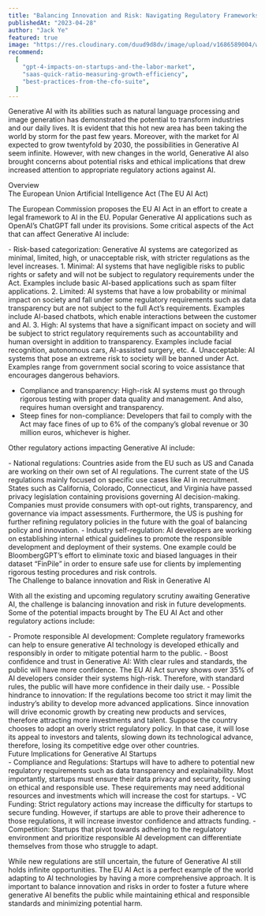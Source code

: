 ```yaml
---
title: "Balancing Innovation and Risk: Navigating Regulatory Frameworks in the World of Generative AI"
publishedAt: "2023-04-28"
author: "Jack Ye"
featured: true
image: "https://res.cloudinary.com/duud9d8dv/image/upload/v1686589004/web-app-clones/truewind.ai/balance-innovation-and-risk_evxeww.png"
recommend:
  [
    "gpt-4-impacts-on-startups-and-the-labor-market",
    "saas-quick-ratio-measuring-growth-efficiency",
    "best-practices-from-the-cfo-suite",
  ]
---
```


Generative AI with its abilities such as natural language processing and image generation has demonstrated the potential to transform industries and our daily lives. It is evident that this hot new area has been taking the world by storm for the past few years. Moreover, with the market for AI expected to grow twentyfold by 2030, the possibilities in Generative AI seem infinite. However, with new changes in the world, Generative AI also brought concerns about potential risks and ethical implications that drew increased attention to appropriate regulatory actions against AI.

<div className="mb-4 font-bold">Overview</div>

<div className="font-bold">
  The European Union Artificial Intelligence Act (The EU AI Act)
</div>

The European Commission proposes the EU AI Act in an effort to create a legal framework to AI in the EU. Popular Generative AI applications such as OpenAI’s ChatGPT fall under its provisions. Some critical aspects of the Act that can affect Generative AI include:

<div className="font-bold">
- Risk-based categorization: Generative AI systems are categorized as minimal, limited, high, or unacceptable risk, with stricter regulations as the level increases. 
1. Minimal: AI systems that have negligible risks to public rights or safety and will not be subject to regulatory requirements under the Act. Examples include basic AI-based applications such as spam filter applications.
2. Limited: AI systems that have a low probability or minimal impact on society and fall under some regulatory requirements such as data transparency but are not subject to the full Act’s requirements. Examples include AI-based chatbots, which enable interactions between the customer and AI.
3. High: AI systems that have a significant impact on society and will be subject to strict regulatory requirements such as accountability and human oversight in addition to transparency. Examples include facial recognition, autonomous cars, AI-assisted surgery, etc.
4. Unacceptable: AI systems that pose an extreme risk to society will be banned under Act. Examples range from government social scoring to voice assistance that encourages dangerous behaviors.

- Compliance and transparency: High-risk AI systems must go through rigorous testing with proper data quality and management. And also, requires human oversight and transparency.
- Steep fines for non-compliance: Developers that fail to comply with the Act may face fines of up to 6% of the company’s global revenue or 30 million euros, whichever is higher.
  </div>

Other regulatory actions impacting Generative AI include:

<div className="font-bold">
  - National regulations: Countries aside from the EU such as US and Canada are
  working on their own set of AI regulations. The current state of the US
  regulations mainly focused on specific use cases like AI in recruitment.
  States such as California, Colorado, Connecticut, and Virginia have passed
  privacy legislation containing provisions governing AI decision-making.
  Companies must provide consumers with opt-out rights, transparency, and
  governance via impact assessments. Furthermore, the US is pushing for further
  refining regulatory policies in the future with the goal of balancing policy
  and innovation. - Industry self-regulation: AI developers are working on
  establishing internal ethical guidelines to promote the responsible
  development and deployment of their systems. One example could be
  BloombergGPT’s effort to eliminate toxic and biased languages in their dataset
  “FinPile” in order to ensure safe use for clients by implementing rigorous
  testing procedures and risk controls.
</div>

<div className="font-bold">
  The Challenge to balance innovation and Risk in Generative AI
</div>

With all the existing and upcoming regulatory scrutiny awaiting Generative AI, the challenge is balancing innovation and risk in future developments. Some of the potential impacts brought by The EU AI Act and other regulatory actions include:

<div className="font-bold">
  - Promote responsible AI development: Complete regulatory frameworks can help
  to ensure generative AI technology is developed ethically and responsibly in
  order to mitigate potential harm to the public. - Boost confidence and trust
  in Generative AI: With clear rules and standards, the public will have more
  confidence. The EU AI Act survey shows over 35% of AI developers consider
  their systems high-risk. Therefore, with standard rules, the public will have
  more confidence in their daily use. - Possible hindrance to innovation: If the
  regulations become too strict it may limit the industry’s ability to develop
  more advanced applications. Since innovation will drive economic growth by
  creating new products and services, therefore attracting more investments and
  talent. Suppose the country chooses to adopt an overly strict regulatory
  policy. In that case, it will lose its appeal to investors and talents,
  slowing down its technological advance, therefore, losing its competitive edge
  over other countries.
</div>

<div className="font-bold">Future Implications for Generative AI Startups</div>

<div className="font-bold">
  - Compliance and Regulations: Startups will have to adhere to potential new
  regulatory requirements such as data transparency and explainability. Most
  importantly, startups must ensure their data privacy and security, focusing on
  ethical and responsible use. These requirements may need additional resources
  and investments which will increase the cost for startups. - VC Funding:
  Strict regulatory actions may increase the difficulty for startups to secure
  funding. However, if startups are able to prove their adherence to those
  regulations, it will increase investor confidence and attracts funding. -
  Competition: Startups that pivot towards adhering to the regulatory
  environment and prioritize responsible AI development can differentiate
  themselves from those who struggle to adapt.
</div>

While new regulations are still uncertain, the future of Generative AI still holds infinite opportunities. The EU AI Act is a perfect example of the world adapting to AI technologies by having a more comprehensive approach. It is important to balance innovation and risks in order to foster a future where generative AI benefits the public while maintaining ethical and responsible standards and minimizing potential harm.
